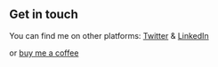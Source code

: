## Get in touch

You can find me on other platforms: [Twitter](https://twitter.com/josuablejeru) & [LinkedIn](https://www.linkedin.com/in/josua-blejeru-a2871a164/)

or [buy me a coffee](https://www.buymeacoffee.com/josuablejeru)
